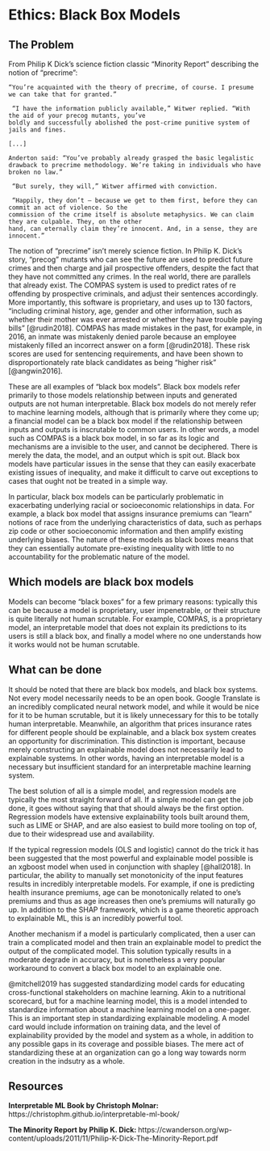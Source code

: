# Ethics: Black Box Models

## The Problem

From Philip K Dick's science fiction classic "Minority Report" describing the notion of "precrime": 

```
“You’re acquainted with the theory of precrime, of course. I presume we can take that for granted.”

 “I have the information publicly available,” Witwer replied. “With the aid of your precog mutants, you’ve
boldly and successfully abolished the post-crime punitive system of jails and fines. 

[...] 

Anderton said: “You’ve probably already grasped the basic legalistic drawback to precrime methodology. We’re taking in individuals who have broken no law.”

 “But surely, they will,” Witwer affirmed with conviction.
 
 “Happily, they don’t — because we get to them first, before they can commit an act of violence. So the
commission of the crime itself is absolute metaphysics. We can claim they are culpable. They, on the other
hand, can eternally claim they’re innocent. And, in a sense, they are innocent.”
```

The notion of "precrime" isn't merely science fiction. In Philip K. Dick's story, "precog" mutants who can see the future are used to predict future crimes and then charge and jail prospective offenders, despite the fact that they have not committed any crimes. In the real world, there are parallels that already exist. The COMPAS system is used to predict rates of re offending by prospective criminals, and adjust their sentences accordingly. More importantly, this software is proprietary, and uses up to 130 factors, "including criminal history, age, gender and other information, such as whether their mother was ever arrested or whether they have trouble paying bills" [@rudin2018].  COMPAS has made mistakes in the past, for example, in 2016, an inmate was mistakenly denied parole because an employee mistakenly filled an incorrect answer on a form [@rudin2018]. These risk scores are used for sentencing requirements, and have been shown to disproportionately rate black candidates as being "higher risk" [@angwin2016].

These are all examples of "black box models". Black box models refer primarily to those models relationship between inputs and generated outputs are not human interpretable. Black box models do not merely refer to machine learning models, although that is primarily where they come up; a financial model can be a black box model if the relationship between inputs and outputs is inscrutable to common users. In other words, a model such as COMPAS is a black box model, in so far as its logic and mechanisms are a invisible to the user, and cannot be deciphered. There is merely the data, the model, and an output which is spit out. Black box models have particular issues in the sense that they can easily exacerbate existing issues of inequality, and make it difficult to carve out exceptions to cases that ought not be treated in a simple way.

In particular, black box models can be particularly problematic in exacerbating underlying racial or socioeconomic relationships in data. For example, a black box model that assigns insurance premiums can "learn" notions of race from the underlying characteristics of data, such as perhaps zip code or other socioeconomic information and then amplify existing underlying biases. The nature of these models as black boxes means that they can essentially automate pre-existing inequality with little to no accountability for the problematic nature of the model.  

<!--- %\subsubsection{Blackbox Models and Race}
% [talk about how it is really really bad in some fields]


% [Graphic] Investopedia: https://images.app.goo.gl/9AvnT2qph5YDwx877 --->

## Which models are black box models

Models can become "black boxes" for a few primary reasons: typically this can be because a model is proprietary, user impenetrable, or their structure is quite literally not human scrutable. For example, COMPAS, is a proprietary model, an interpretable model that does not explain its predictions to its users is still a black box, and finally a model where no one understands how it works would not be human scrutable. 

## What can be done

It should be noted that there are black box models, and black box systems. Not every model necessarily needs to be an open book. Google Translate is an incredibly complicated neural network model, and while it would be nice for it to be human scrutable, but it is likely unnecessary for this to be totally human interpretable. Meanwhile, an algorithm that prices insurance rates for different people should be explainable, and a black box system creates an opportunity for discrimination. This distinction is important, because merely constructing an explainable model does not necessarily lead to explainable systems. In other words, having an interpretable model is a necessary but insufficient standard for an interpretable machine learning system. 

The best solution of all is a simple model, and regression models are typically the most straight forward of all. If a simple model can get the job done, it goes without saying that that should always be the first option. Regression models have extensive explainability tools built around them, such as LIME or SHAP, and are also easiest to build more tooling on top of, due to their widespread use and availability. 

If the typical regression models (OLS and logistic) cannot do the trick it has been suggested that the most powerful and explainable model possible is an xgboost model when used in conjunction with shapley [@hall2018]. In particular, the ability to manually set monotonicity of the input features results in incredibly interpretable models. For example, if one is predicting health insurance premiums, age can be monotonically related to one's premiums and thus as age increases then one's premiums will naturally go up. In addition to the SHAP framework, which is a game theoretic approach to explainable ML, this is an incredibly powerful tool.
 
Another mechanism if a model is particularly complicated, then a user can train a complicated model and then train an explainable model to predict the output of the complicated model. This solution typically results in a moderate degrade in accuracy, but is nonetheless a very popular workaround to convert a black box model to an explainable one.

@mitchell2019 has suggested standardizing model cards for educating cross-functional stakeholders on machine learning. Akin to a nutritional scorecard, but for a machine learning model, this is a model intended to standardize information about a machine learning model on a one-pager. This is an important step in standardizing explainable modeling. A model card would include information on training data, and the level of explainability provided by the model and system as a whole, in addition to any possible gaps in its coverage and possible biases. The mere act of standardizing these at an organization can go a long way towards norm creation in the indsutry as a whole.

## Resources

**Interpretable ML Book by Christoph Molnar: ** https://christophm.github.io/interpretable-ml-book/ 

**The Minority Report by Philip K. Dick: ** https://cwanderson.org/wp-content/uploads/2011/11/Philip-K-Dick-The-Minority-Report.pdf 

